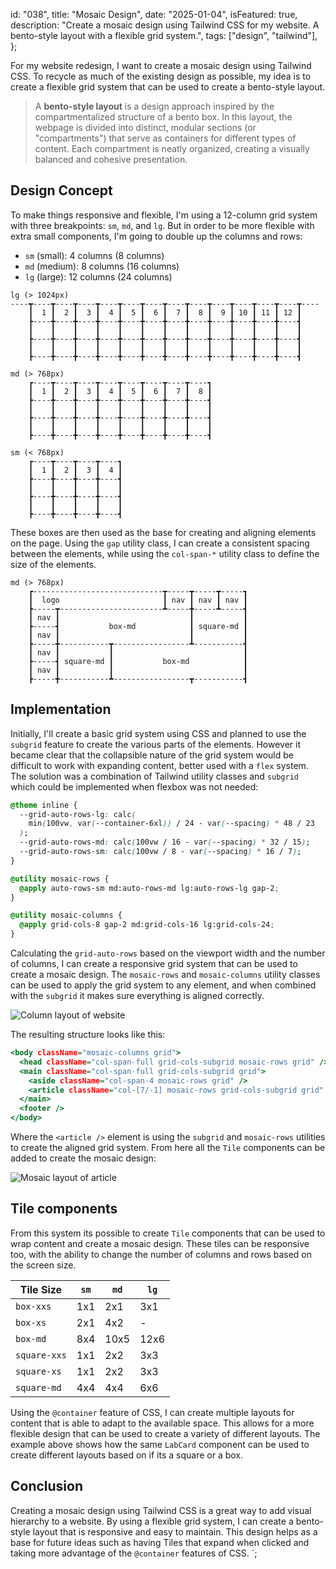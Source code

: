 
  id: "038",
  title: "Mosaic Design",
  date: "2025-01-04",
  isFeatured: true,
  description:
    "Create a mosaic design using Tailwind CSS for my website. A bento-style layout with a flexible grid system.",
  tags: ["design", "tailwind"],
};

For my website redesign, I want to create a mosaic design using Tailwind CSS. To
recycle as much of the existing design as possible, my idea is to create a
flexible grid system that can be used to create a bento-style layout.

> A **bento-style layout** is a design approach inspired by the
> compartmentalized structure of a bento box. In this layout, the webpage is
> divided into distinct, modular sections (or "compartments") that serve as
> containers for different types of content. Each compartment is neatly
> organized, creating a visually balanced and cohesive presentation.

## Design Concept

To make things responsive and flexible, I'm using a 12-column grid system with
three breakpoints: `sm`, `md`, and `lg`. But in order to be more flexible with
extra small components, I'm going to double up the columns and rows:

- `sm` (small): 4 columns (8 columns)
- `md` (medium): 8 columns (16 columns)
- `lg` (large): 12 columns (24 columns)

```text
lg (> 1024px)
----┳----┳----┳----┳----┳----┳----┳----┳----┳----┳----┳----┳----┳----
    ┃  1 ┃  2 ┃  3 ┃  4 ┃  5 ┃  6 ┃  7 ┃  8 ┃  9 ┃ 10 ┃ 11 ┃ 12 ┃
    ┣----╋----╋----╋----╋----╋----╋----╋----╋----╋----╋----╋----┫
    ┃    ┃    ┃    ┃    ┃    ┃    ┃    ┃    ┃    ┃    ┃    ┃    ┃
    ┣----╋----╋----╋----╋----╋----╋----╋----╋----╋----╋----╋----┫
    ┃    ┃    ┃    ┃    ┃    ┃    ┃    ┃    ┃    ┃    ┃    ┃    ┃
    ┣----╋----╋----╋----╋----╋----╋----╋----╋----╋----╋----╋----┫

md (> 768px)
    ┏----┳----┳----┳----┳----┳----┳----┳----┓
    ┃  1 ┃  2 ┃  3 ┃  4 ┃  5 ┃  6 ┃  7 ┃  8 ┃
    ┣----╋----╋----╋----╋----╋----╋----╋----┫
    ┃    ┃    ┃    ┃    ┃    ┃    ┃    ┃    ┃
    ┣----╋----╋----╋----╋----╋----╋----╋----┫
    ┃    ┃    ┃    ┃    ┃    ┃    ┃    ┃    ┃
    ┣----╋----╋----╋----╋----╋----╋----╋----┫

sm (< 768px)
    ┏----┳----┳----┳----┓
    ┃  1 ┃  2 ┃  3 ┃  4 ┃
    ┣----╋----╋----╋----┫
    ┃    ┃    ┃    ┃    ┃
    ┣----╋----╋----╋----┫
    ┃    ┃    ┃    ┃    ┃
    ┣----╋----╋----╋----┫
```

These boxes are then used as the base for creating and aligning elements on the
page. Using the `gap` utility class, I can create a consistent spacing between
the elements, while using the `col-span-*` utility class to define the size of
the elements.

```text
md (> 768px)
    ┏-----------------------------┳-----┳-----┳-----┓
    ┃  logo                       ┃ nav ┃ nav ┃ nav ┃
    ┣-----┳-----------------------┻-----╋-----┻-----┫
    ┃ nav ┃                             ┃           ┃
    ┣-----┫           box-md            ┃ square-md ┃
    ┃ nav ┃                             ┃           ┃
    ┣-----╋-----------┳-----------------┻-----------┫
    ┃ nav ┃           ┃                             ┃
    ┣-----┫ square-md ┃           box-md            ┃
    ┃ nav ┃           ┃                             ┃
    ┣-----╋-----------┻-----------------┳-----------┫

```

## Implementation

Initially, I'll create a basic grid system using CSS and planned to use the
`subgrid` feature to create the various parts of the elements. However it became
clear that the collapsible nature of the grid system would be difficult to work
with expanding content, better used with a `flex` system. The solution was a
combination of Tailwind utility classes and `subgrid` which could be implemented
when flexbox was not needed:

```css showLineNumbers {2-6} title="global.css"
@theme inline {
  --grid-auto-rows-lg: calc(
    min(100vw, var(--container-6xl)) / 24 - var(--spacing) * 48 / 23
  );
  --grid-auto-rows-md: calc(100vw / 16 - var(--spacing) * 32 / 15);
  --grid-auto-rows-sm: calc(100vw / 8 - var(--spacing) * 16 / 7);
}

@utility mosaic-rows {
  @apply auto-rows-sm md:auto-rows-md lg:auto-rows-lg gap-2;
}

@utility mosaic-columns {
  @apply grid-cols-8 gap-2 md:grid-cols-16 lg:grid-cols-24;
}
```

Calculating the `grid-auto-rows` based on the viewport width and the number of
columns, I can create a responsive grid system that can be used to create a
mosaic design. The `mosaic-rows` and `mosaic-columns` utility classes can be
used to apply the grid system to any element, and when combined with the
`subgrid` it makes sure everything is aligned correctly.

![Column layout of website](./mosaic-design-01.png)

The resulting structure looks like this:

```htm showLineNumbers {5}  title="index.html"
<body className="mosaic-columns grid">
  <head className="col-span-full grid-cols-subgrid mosaic-rows grid" />
  <main className="col-span-full grid-cols-subgrid grid">
    <aside className="col-span-4 mosaic-rows grid" />
    <article className="col-[7/-1] mosaic-rows grid-cols-subgrid grid" />
  </main>
  <footer />
</body>
```

Where the `<article />` element is using the `subgrid` and `mosaic-rows`
utilities to create the aligned grid system. From here all the `Tile` components
can be added to create the mosaic design:

![Mosaic layout of article](./mosaic-design-02.png)

## Tile components

From this system its possible to create `Tile` components that can be used to
wrap content and create a mosaic design. These tiles can be responsive too, with
the ability to change the number of columns and rows based on the screen size.

| Tile Size    | `sm` | `md` | `lg` |
| ------------ | ---- | ---- | ---- |
| `box-xxs`    | 1x1  | 2x1  | 3x1  |
| `box-xs`     | 2x1  | 4x2  | -    |
| `box-md`     | 8x4  | 10x5 | 12x6 |
| `square-xxs` | 1x1  | 2x2  | 3x3  |
| `square-xs`  | 1x1  | 2x2  | 3x3  |
| `square-md`  | 4x4  | 4x4  | 6x6  |

Using the `@container` feature of CSS, I can create multiple layouts for content
that is able to adapt to the available space. This allows for a more flexible
design that can be used to create a variety of different layouts. The example
above shows how the same `LabCard` component can be used to create different
layouts based on if its a square or a box.

## Conclusion

Creating a mosaic design using Tailwind CSS is a great way to add visual
hierarchy to a website. By using a flexible grid system, I can create a
bento-style layout that is responsive and easy to maintain. This design helps as
a base for future ideas such as having Tiles that expand when clicked and taking
more advantage of the `@container` features of CSS. `;
